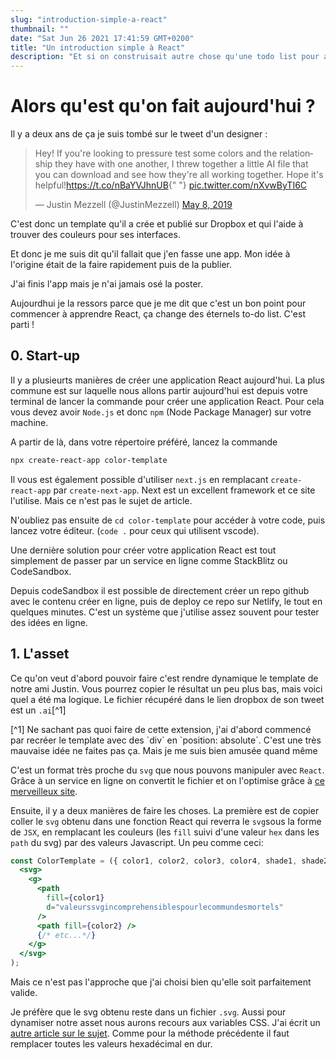 ```yaml
---
slug: "introduction-simple-a-react"
thumbnail: ""
date: "Sat Jun 26 2021 17:41:59 GMT+0200"
title: "Un introduction simple à React"
description: "Et si on construisait autre chose qu'une todo list pour apprendre React ?"
---
```


# Alors qu'est qu'on fait aujourd'hui ?

Il y a deux ans de ça je suis tombé sur le tweet d'un designer :

<blockquote className="twitter-tweet">
  <p lang="en" dir="ltr">
    Hey! If you&#39;re looking to pressure test some colors and the relationship
    they have with one another, I threw together a little AI file that you can
    download and see how they&#39;re all working together. Hope it&#39;s
    helpful!<a href="https://t.co/nBaYVJhnUB">https://t.co/nBaYVJhnUB</a>{" "}
    <a href="https://t.co/nXvwByTI6C">pic.twitter.com/nXvwByTI6C</a>
  </p>
  &mdash; Justin Mezzell (@JustinMezzell) <a href="https://twitter.com/JustinMezzell/status/1126168335140286464?ref_src=twsrc%5Etfw">May 8, 2019</a>
</blockquote> <script
  async
  src="https://platform.twitter.com/widgets.js"
  charset="utf-8"
></script>

C'est donc un template qu'il a crée et publié sur Dropbox et qui l'aide à trouver des couleurs pour ses interfaces.

Et donc je me suis dit qu'il fallait que j'en fasse une app. Mon idée à l'origine était de la faire rapidement puis de la publier.

J'ai finis l'app mais je n'ai jamais osé la poster.

Aujourdhui je la ressors parce que je me dit que c'est un bon point pour commencer à apprendre React, ça change des éternels to-do list. C'est parti !

## 0. Start-up

Il y a plusieurts manières de créer une application React aujourd'hui. La plus commune est sur laquelle nous allons partir aujourd'hui est depuis votre terminal de lancer la commande pour créer une application React. Pour cela vous devez avoir `Node.js` et donc `npm` (Node Package Manager) sur votre machine.

A partir de là, dans votre répertoire préféré, lancez la commande

```bash
npx create-react-app color-template
```

Il vous est également possible d'utiliser `next.js` en remplacant `create-react-app` par `create-next-app`. Next est un excellent framework et ce site l'utilise. Mais ce n'est pas le sujet de article.

N'oubliez pas ensuite de `cd color-template` pour accéder à votre code, puis lancez votre éditeur. (`code .` pour ceux qui utilisent vscode).

Une dernière solution pour créer votre application React est tout simplement de passer par un service en ligne comme StackBlitz ou CodeSandbox.

Depuis codeSandbox il est possible de directement créer un repo github avec le contenu créer en ligne, puis de deploy ce repo sur Netlify, le tout en quelques minutes.
C'est un système que j'utilise assez souvent pour tester des idées en ligne.

## 1. L'asset

Ce qu'on veut d'abord pouvoir faire c'est rendre dynamique le template de notre ami Justin.
Vous pourrez copier le résultat un peu plus bas, mais voici quel a été ma logique.
Le fichier récupéré dans le lien dropbox de son tweet est un `.ai`[^1]

<aside>
  [^1] Ne sachant pas quoi faire de cette extension, j'ai d'abord commencé par
  recréer le template avec des `div` en `position: absolute`. C'est une très
  mauvaise idée ne faites pas ça. Mais je me suis bien amusée quand même
</aside>

C'est un format très proche du `svg` que nous pouvons manipuler avec `React`. Grâce à un service en ligne on convertit le fichier et on l'optimise grâce à [ce merveilleux site](https://jakearchibald.github.io/svgomg/).

Ensuite, il y a deux manières de faire les choses.
La première est de copier coller le `svg` obtenu dans une fonction React qui reverra le `svg`sous la forme de `JSX`, en remplacant les couleurs (les `fill` suivi d'une valeur `hex` dans les `path` du svg) par des valeurs Javascript. Un peu comme ceci:

```jsx
const ColorTemplate = ({ color1, color2, color3, color4, shade1, shade2 }) => (
  <svg>
    <g>
      <path
        fill={color1}
        d="valeurssvgincomprehensiblespourlecommundesmortels"
      />
      <path fill={color2} />
      {/* etc...*/}
    </g>
  </svg>
);
```

Mais ce n'est pas l'approche que j'ai choisi bien qu'elle soit parfaitement valide.

Je préfère que le svg obtenu reste dans un fichier `.svg`.
Aussi pour dynamiser notre asset nous aurons recours aux variables CSS. J'ai écrit un [autre article sur le sujet]("/les-variables-css-sont-geniales").
Comme pour la méthode précédente il faut remplacer toutes les valeurs hexadécimal en dur.
